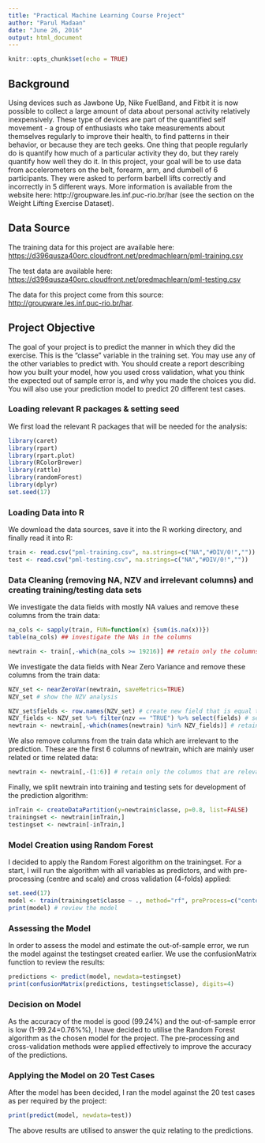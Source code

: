 ```yaml
---
title: "Practical Machine Learning Course Project"
author: "Parul Madaan"
date: "June 26, 2016"
output: html_document
---
```


```r
knitr::opts_chunk$set(echo = TRUE)
```

## Background

Using devices such as Jawbone Up, Nike FuelBand, and Fitbit it is now possible to collect a large amount of data about personal activity relatively inexpensively. These type of devices are part of the quantified self movement - a group of enthusiasts who take measurements about themselves regularly to improve their health, to find patterns in their behavior, or because they are tech geeks. One thing that people regularly do is quantify how much of a particular activity they do, but they rarely quantify how well they do it. In this project, your goal will be to use data from accelerometers on the belt, forearm, arm, and dumbell of 6 participants. They were asked to perform barbell lifts correctly and incorrectly in 5 different ways. More information is available from the website here: http://groupware.les.inf.puc-rio.br/har (see the section on the Weight Lifting Exercise Dataset).

## Data Source

The training data for this project are available here: <https://d396qusza40orc.cloudfront.net/predmachlearn/pml-training.csv>

The test data are available here: <https://d396qusza40orc.cloudfront.net/predmachlearn/pml-testing.csv>

The data for this project come from this source: <http://groupware.les.inf.puc-rio.br/har>.

## Project Objective
The goal of your project is to predict the manner in which they did the exercise. This is the "classe" variable in the training set. You may use any of the other variables to predict with. You should create a report describing how you built your model, how you used cross validation, what you think the expected out of sample error is, and why you made the choices you did. You will also use your prediction model to predict 20 different test cases.

### Loading relevant R packages & setting seed

We first load the relevant R packages that will be needed for the analysis:

```r
library(caret)
library(rpart)
library(rpart.plot)
library(RColorBrewer)
library(rattle)
library(randomForest)
library(dplyr)
set.seed(17)
```

### Loading Data into R
We download the data sources, save it into the R working directory, and finally read it into R:

```r
train <- read.csv("pml-training.csv", na.strings=c("NA","#DIV/0!",""))
test <- read.csv("pml-testing.csv", na.strings=c("NA","#DIV/0!",""))
```

### Data Cleaning (removing NA, NZV and irrelevant columns) and creating training/testing data sets

We investigate the data fields with mostly NA values and remove these columns from the train data:


```r
na_cols <- sapply(train, FUN=function(x) {sum(is.na(x))})
table(na_cols) ## investigate the NAs in the columns
```

```r
newtrain <- train[,-which(na_cols >= 19216)] ## retain only the columns without any NAs
```

We investigate the data fields with Near Zero Variance and remove these columns from the train data:

```r
NZV_set <- nearZeroVar(newtrain, saveMetrics=TRUE)
NZV_set # show the NZV analysis
```

```r
NZV_set$fields <- row.names(NZV_set) # create new field that is equal to row names
NZV_fields <- NZV_set %>% filter(nzv == "TRUE") %>% select(fields) # select the fields which are NZV
newtrain <- newtrain[,-which(names(newtrain) %in% NZV_fields)] # retain only the columns that are non-NZV
```

We also remove columns from the train data which are irrelevant to the prediction. These are the first 6 columns of newtrain, which are mainly user related or time related data:

```r
newtrain <- newtrain[,-(1:6)] # retain only the columns that are relevant for prediction
```

Finally, we split newtrain into training and testing sets for development of the prediction algorithm:

```r
inTrain <- createDataPartition(y=newtrain$classe, p=0.8, list=FALSE)
trainingset <- newtrain[inTrain,]
testingset <- newtrain[-inTrain,]
```

### Model Creation using Random Forest

I decided to apply the Random Forest algorithm on the trainingset. For a start, I will run the algorithm with all variables as predictors, and with pre-processing (centre and scale) and cross validation (4-folds) applied:

```r
set.seed(17)
model <- train(trainingset$classe ~ ., method="rf", preProcess=c("center", "scale"), trControl=trainControl(method = "cv", number = 4), data=trainingset)
print(model) # review the model
```

### Assessing the Model
In order to assess the model and estimate the out-of-sample error, we run the model against the testingset created earlier. We use the confusionMatrix function to review the results:

```r
predictions <- predict(model, newdata=testingset)
print(confusionMatrix(predictions, testingset$classe), digits=4)
```

### Decision on Model
As the accuracy of the model is good (99.24%) and the out-of-sample error is low (1-99.24=0.76%%), I have decided to utilise the Random Forest algorithm as the chosen model for the project. The pre-processing and cross-validation methods were applied effectively to improve the accuracy of the predictions.

### Applying the Model on 20 Test Cases
After the model has been decided, I ran the model against the 20 test cases as per required by the project:

```r
print(predict(model, newdata=test))
```

The above results are utilised to answer the quiz relating to the predictions.